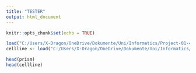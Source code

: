 ```yaml
---
title: "TESTER"
output: html_document
---
```


```r
knitr::opts_chunk$set(echo = TRUE)
```


```r
load("C:/Users/X-Dragon/OneDrive/Dokumente/Uni/Informatics/Project-01-4/prism_datasets.rda")
cellline <- load("C:/Users/X-Dragon/OneDrive/Dokumente/Uni/Informatics/Project-01-4/cellline_datasets.rda")
```

```r
head(prism)
head(cellline)
```